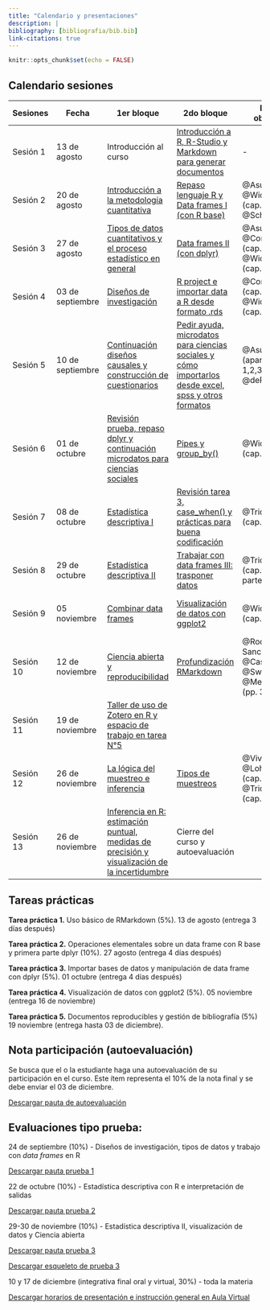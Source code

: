 ```yaml
---
title: "Calendario y presentaciones"
description: |
bibliography: [bibliografia/bib.bib]
link-citations: true
---
```


```r
knitr::opts_chunk$set(echo = FALSE)
```


## Calendario sesiones

|  Sesiones | Fecha  |  1er bloque | 2do bloque | Lectura obligatoria  | Lectura complementaria |
|---|---|---|---|---|---|
| Sesión 1  |  13 de agosto | Introducción al curso | [Introducción a R, R-Studio y Markdown para generar documentos](clases/clase1/clase1.html) | - | - |   
| Sesión 2 | 20 de agosto | [Introducción a la metodología cuantitativa](clases/clase2/clase2a.html) | [Repaso lenguaje R y Data frames I (con R base)](clases/clase2/clase2b.html) |  @Asun2006a, @Wickham2021 (cap. 1 y 2) y @Schmitter2013 | @Corbetta2007 (cap. 1 y 2)  |
| Sesión 3 |  27 de agosto | [Tipos de datos cuantitativos y el proceso estadístico en general](clases/clase3/clase3a_tipos.html) | [Data frames II (con dplyr)](clases/clase3/clase3b_dplyr.html) |  @Asun2006a, @Corbetta2007 (cap. 3)  y @Wickham2021 (cap. 5) | @Agresti2018 (cap. 1 y 2)  |
| Sesión 4 |  03 de septiembre | [Diseños de investigación](clases/clase4/clase4a_diseno.html) | [R project e importar data a R desde formato .rds](clases/clase4/clase4b_rproj.html) |  @Corbetta2007 (cap. 4) y @Wickham2021 (cap. 8) | @Babbie2014 (cap. 8)  |  |
| Sesión 5 |  10 de septiembre | [Continuación diseños causales y construcción de cuestionarios](clases/clase5/clase5a_cuestionarios.html#1) | [Pedir ayuda, microdatos para ciencias sociales y cómo importarlos desde excel, spss y otros formatos](clases/clase5/clase5b_help_import.html#1) | @Asun2006 (apartados 1,2,3,4,6), @deRada2007 | @Babbie2014 (cap. 9), @Corbetta2007 (cap. 5) y @Wickham2021 (cap. 11) |
| Sesión 6 | 01 de octubre  | [Revisión prueba, repaso dplyr y continuación microdatos para ciencias sociales](clases/clase6/clase6a_correccion_prueba#1) | [Pipes y group_by()](clases/clase6/clase6b_pipe_dplyr_codigo#1) | @Wickham2021 (cap. 18) |  |
 Sesión 7 | 08 de octubre  | [Estadística descriptiva I](clases/clase7/clase7b_estadistica_descriptiva#1)   | [Revisión tarea 3, case_when() y prácticas para buena codificación](clases/clase7/clase7a_pendiente_dplyr_codigo#1) | @Triola2009 (cap. 2 y 3) |  @Agresti2018 (cap. 2), @Moore2005 y [Carr (2021)](https://waterdata.usgs.gov/blog/intro-best-practices/) |
 Sesión 8 | 29 de octubre   | [Estadística descriptiva II](clases/clase8/clase8b_estadistica_descriptiva2#1) | [Trabajar con data frames III: trasponer datos](clases/clase8/clase8c_agrupar_trasponer#1) | @Triola2009 (cap. 10, solo parte 1) |  @Agresti2018 (cap. 3) y @Moore2005 |
| Sesión 9 | 05 noviembre   | [Combinar data frames](clases/clase9/clase9a_trasponer_combinar#1)  | [Visualización de datos con ggplot2](clases/clase9/clase9b_visualizacion#1) | @Wickham2021 (cap. 3) |   @Agresti2018 (cap. 2) y @Moore2005 (cap. 1.3 y 2.1) |
Sesión 10 | 12 de noviembre | [Ciencia abierta y reproducibilidad](clases/clase10/clase10a_csabierta#1) | [Profundización RMarkdown](clases/clase10/clase10a_csabierta#116)  | @Rodriguez-Sanchez2016, @Castillo2021, @Swartz2008, @Merton1977 (pp. 355-368) | @Breznau2021, @Healy2018 |
Sesión 11 | 19 de noviembre   | [Taller de uso de Zotero en R y espacio de trabajo en tarea N°5](clases/clase10/clase10c_zotero_bibtex#1)  |   |   |     |
| Sesión 12 | 26 de noviembre   | [La lógica del muestreo e inferencia](clases/clase11/clase11_muestreo#1) | [Tipos de muestreos](clases/clase11/clase11_muestreo#83)  | @Vivanco2006, @Lohr2000 (cap. 2) y @Triola2009 (cap. 7) |  @Lohr2000 (cap. 4 y 5)  |
Sesión 13 | 26 de noviembre   | [Inferencia en R: estimación puntual, medidas de precisión y visualización de la incertidumbre]() |  Cierre del curso y autoevaluación  |  |  @Lumley2011 (Cap. 1, 2 y 3) y @Lohr2000 (cap. 7) |

## Tareas prácticas

**Tarea práctica 1.** Uso básico de RMarkdown (5%).	13 de agosto (entrega 3 días después)

**Tarea práctica 2.**	Operaciones elementales sobre un data frame con R base y primera parte dplyr (10%).	27 agosto (entrega 4 días después)

**Tarea práctica 3.**	Importar bases de datos y manipulación de data frame con dplyr (5%). 01 octubre (entrega 4 días después)

**Tarea práctica 4.**	Visualización de datos con ggplot2 (5%). 05 noviembre (entrega 16 de noviembre)

**Tarea práctica 5.** Documentos reproducibles y gestión de bibliografía (5%) 19 noviembre (entrega hasta 03 de diciembre).

## Nota participación (autoevaluación)

Se busca que el o la estudiante haga una autoevaluación de su participación en el curso. Este ítem representa el 10% de la nota final y se debe enviar el 03 de diciembre. 

[Descargar pauta de autoevaluación](tareas/autoevaluacion.docx)

## Evaluaciones tipo prueba:

24 de septiembre (10%) - Diseños de investigación, tipos de datos y trabajo con *data frames* en R

[Descargar pauta prueba 1](pruebas/prueba1.pdf)

22 de octubre (10%) - Estadística descriptiva con R e interpretación de salidas

[Descargar pauta prueba 2](pruebas/prueba2.pdf)

29-30 de noviembre (10%) - Estadística descriptiva II, visualización de datos y Ciencia abierta

[Descargar pauta prueba 3](pruebas/prueba3.pdf)

[Descargar esqueleto de prueba 3](https://www.dropbox.com/sh/l1qe5xk4o6er6vv/AABciHSunzw5QAmKKgZ3f1a8a?dl=0)

10 y 17 de diciembre (integrativa final oral y virtual, 30%) - toda la materia

[Descargar horarios de presentación e instrucción general en Aula Virtual](https://ucsh.mrooms.net/login/index.php)

